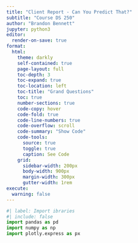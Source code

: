 ```yaml
---
title: "Client Report - Can You Predict That?"
subtitle: "Course DS 250"
author: "Brandon Bennett"
jupyter: python3
editor:
  render-on-save: true
format:
  html:
    theme: darkly
    self-contained: true
    page-layout: full
    toc-depth: 3
    toc-expand: true
    toc-location: left
    toc-title: "Grand Questions"
    toc: true
    number-sections: true
    code-copy: hover
    code-fold: true
    code-line-numbers: true
    code-overflow: scroll
    code-summary: "Show Code"
    code-tools:
      source: true
      toggle: true
      caption: See Code
    grid:
      sidebar-width: 200px
      body-width: 900px
      margin-width: 300px
      gutter-width: 1rem
execute: 
  warning: false    
---
```


```python
#| label: Import ibraries
#| include: false
import pandas as pd
import numpy as np
import plotly.express as px
```